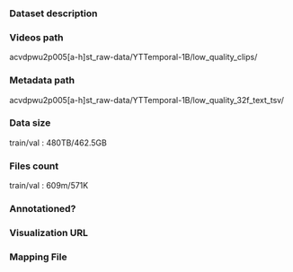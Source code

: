 ### Dataset description

### Videos path

acvdpwu2p005[a-h]st_raw-data/YTTemporal-1B/low_quality_clips/

### Metadata path

acvdpwu2p005[a-h]st_raw-data/YTTemporal-1B/low_quality_32f_text_tsv/

### Data size

train/val : 480TB/462.5GB

### Files count

train/val : 609m/571K 

### Annotationed?

### Visualization URL

### Mapping File